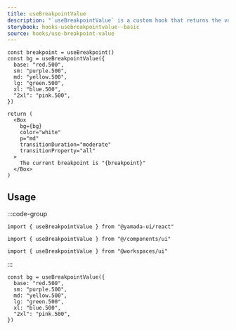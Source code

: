 ```yaml
---
title: useBreakpointValue
description: "`useBreakpointValue` is a custom hook that returns the value of the current breakpoint from the provided object. This hook monitors changes in the window size and returns the appropriate value."
storybook: hooks-usebreakpointvalue--basic
source: hooks/use-breakpoint-value
---
```


```tsx preview functional client
const breakpoint = useBreakpoint()
const bg = useBreakpointValue({
  base: "red.500",
  sm: "purple.500",
  md: "yellow.500",
  lg: "green.500",
  xl: "blue.500",
  "2xl": "pink.500",
})

return (
  <Box
    bg={bg}
    color="white"
    p="md"
    transitionDuration="moderate"
    transitionProperty="all"
  >
    The current breakpoint is "{breakpoint}"
  </Box>
)
```

## Usage

:::code-group

```tsx [package]
import { useBreakpointValue } from "@yamada-ui/react"
```

```tsx [alias]
import { useBreakpointValue } from "@/components/ui"
```

```tsx [monorepo]
import { useBreakpointValue } from "@workspaces/ui"
```

:::

```tsx
const bg = useBreakpointValue({
  base: "red.500",
  sm: "purple.500",
  md: "yellow.500",
  lg: "green.500",
  xl: "blue.500",
  "2xl": "pink.500",
})
```
